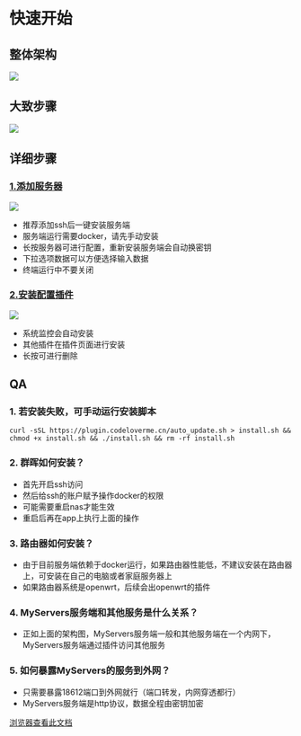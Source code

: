 
# 快速开始

## 整体架构
[![](https://plugin.codeloverme.cn/img/myservers.png)](https://plugin.codeloverme.cn/img/myservers.png)

## 大致步骤

[![](https://plugin.codeloverme.cn/img/jiaocheng.png)](https://plugin.codeloverme.cn/img/jiaocheng.png)

## 详细步骤

### [1.添加服务器](https://plugin.codeloverme.cn/img/1_add_server.png)
[![](https://plugin.codeloverme.cn/img/1_add_server.png)](https://plugin.codeloverme.cn/img/1_add_server.png)
- 推荐添加ssh后一键安装服务端
- 服务端运行需要docker，请先手动安装
- 长按服务器可进行配置，重新安装服务端会自动换密钥
- 下拉选项数据可以方便选择输入数据
- 终端运行中不要关闭
### [2.安装配置插件](https://plugin.codeloverme.cn/img/2_add_server.png)
[![](https://plugin.codeloverme.cn/img/2_add_server.png)](https://plugin.codeloverme.cn/img/2_add_server.png)
- 系统监控会自动安装
- 其他插件在插件页面进行安装
- 长按可进行删除


## QA
### 1. 若安装失败，可手动运行安装脚本
```shell
curl -sSL https://plugin.codeloverme.cn/auto_update.sh > install.sh && chmod +x install.sh && ./install.sh && rm -rf install.sh 
```

### 2. 群晖如何安装？
- 首先开启ssh访问
- 然后给ssh的账户赋予操作docker的权限
- 可能需要重启nas才能生效
- 重启后再在app上执行上面的操作

### 3. 路由器如何安装？
- 由于目前服务端依赖于docker运行，如果路由器性能低，不建议安装在路由器上，可安装在自己的电脑或者家庭服务器上
- 如果路由器系统是openwrt，后续会出openwrt的插件

### 4. MyServers服务端和其他服务是什么关系？
- 正如上面的架构图，MyServers服务端一般和其他服务端在一个内网下，MyServers服务端通过插件访问其他服务

### 5. 如何暴露MyServers的服务到外网？
- 只需要暴露18612端口到外网就行（端口转发，内网穿透都行）
- MyServers服务端是http协议，数据全程由密钥加密



[浏览器查看此文档](https://myservers.codeloverme.cn/doc/)